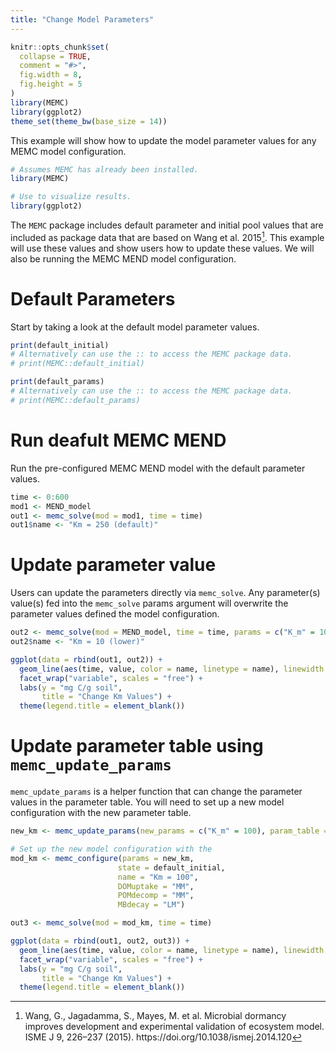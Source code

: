```yaml
---
title: "Change Model Parameters"
---
```


```r
knitr::opts_chunk$set(
  collapse = TRUE,
  comment = "#>", 
  fig.width = 8, 
  fig.height = 5
)
library(MEMC)
library(ggplot2)
theme_set(theme_bw(base_size = 14))
```

This example will show how to update the model parameter values for any MEMC model configuration. 


```r
# Assumes MEMC has already been installed. 
library(MEMC) 

# Use to visualize results.
library(ggplot2) 
```

The `MEMC` package includes default parameter and initial pool values that are included as package data that are based on Wang et al. 2015^[Wang, G., Jagadamma, S., Mayes, M. et al. Microbial dormancy improves development and experimental validation of ecosystem model. ISME J 9, 226–237 (2015). https://doi.org/10.1038/ismej.2014.120]. This example will use these values and show users how to update these values. We will also be running the MEMC MEND model configuration. \

# Default Parameters 

Start by taking a look at the default model parameter values. 

```r
print(default_initial)
# Alternatively can use the :: to access the MEMC package data. 
# print(MEMC::default_initial)
```


```r
print(default_params)
# Alternatively can use the :: to access the MEMC package data. 
# print(MEMC::default_params)
```

# Run deafult MEMC MEND 

Run the pre-configured MEMC MEND model with the default parameter values. 

```r
time <- 0:600 
mod1 <- MEND_model
out1 <- memc_solve(mod = mod1, time = time)
out1$name <- "Km = 250 (default)"
```

# Update parameter value

Users can update the parameters directly via `memc_solve`. Any parameter(s) value(s) fed into the `memc_solve` params argument will overwrite the parameter values defined the model configuration.

```r
out2 <- memc_solve(mod = MEND_model, time = time, params = c("K_m" = 10))
out2$name <- "Km = 10 (lower)"
```

```r
ggplot(data = rbind(out1, out2)) + 
  geom_line(aes(time, value, color = name, linetype = name), linewidth = 0.75) + 
  facet_wrap("variable", scales = "free") + 
  labs(y = "mg C/g soil", 
       title = "Change Km Values") +
  theme(legend.title = element_blank())
```

# Update parameter table using `memc_update_params`

`memc_update_params` is a helper function that can change the parameter values in the parameter table. You will need to set up a new model configuration with the new parameter table. 

```r
new_km <- memc_update_params(new_params = c("K_m" = 100), param_table = default_params)

# Set up the new model configuration with the 
mod_km <- memc_configure(params = new_km, 
                        state = default_initial,
                        name = "Km = 100", 
                        DOMuptake = "MM",
                        POMdecomp = "MM",
                        MBdecay = "LM")

out3 <- memc_solve(mod = mod_km, time = time)
```



```r
ggplot(data = rbind(out1, out2, out3)) + 
  geom_line(aes(time, value, color = name, linetype = name), linewidth = 0.75) + 
  facet_wrap("variable", scales = "free") + 
  labs(y = "mg C/g soil", 
       title = "Change Km Values") +
  theme(legend.title = element_blank())
```